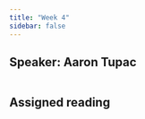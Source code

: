 ```yaml
---
title: "Week 4"
sidebar: false
---
```


## Speaker: Aaron Tupac

::: columns
::: {.column width="5%"}
:::

::: {.column width="60%"}
:::
:::

## Assigned reading
